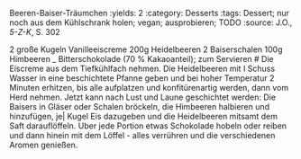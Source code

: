 Beeren-Baiser-Träumchen
:yields: 2
:category: Desserts
:tags: Dessert; nur noch aus dem Kühlschrank holen; vegan; ausprobieren; TODO
:source: J.O., _5-Z-K_, S. 302

2 große Kugeln Vanilleeiscreme
200g Heidelbeeren
2 Baiserschalen
100g Himbeeren
_ Bitterschokolade (70 % Kakaoanteil); zum Servieren
# Die Eiscreme aus dem Tiefkühlfach nehmen. Die Heidelbeeren mit I Schuss
  Wasser in eine beschichtete Pfanne geben und bei hoher Temperatur
  2 Minuten erhitzen, bis alle aufplatzen und konfitürenartig werden, dann vom
  Herd nehmen.
  Jetzt kann nach Lust und Laune geschichtet werden: Die Baisers in Gläser oder Schalen bröckeln, die Himbeeren halbieren und hinzufügen, je| Kugel Eis dazugeben und die Heidelbeeren mitsamt dem Saft darauflöffeln. Uber jede Portion etwas Schokolade hobeln oder reiben und dann hinein mit dem Löffel - alles verrühren und die verschiedenen Aromen genießen.
